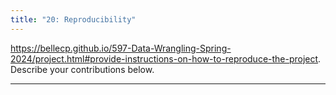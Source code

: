 ---
title: "20: Reproducibility"
---

<https://bellecp.github.io/597-Data-Wrangling-Spring-2024/project.html#provide-instructions-on-how-to-reproduce-the-project>.
Describe your contributions below.

* * *
